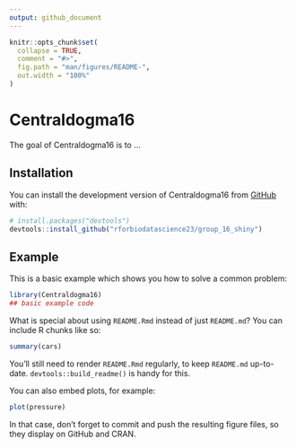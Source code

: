 ```yaml
---
output: github_document
---
```


<!-- README.md is generated from README.Rmd. Please edit that file -->

```r
knitr::opts_chunk$set(
  collapse = TRUE,
  comment = "#>",
  fig.path = "man/figures/README-",
  out.width = "100%"
)
```

# Centraldogma16

<!-- badges: start -->
<!-- badges: end -->

The goal of Centraldogma16 is to ...

## Installation

You can install the development version of Centraldogma16 from [GitHub](https://github.com/) with:

``` r
# install.packages("devtools")
devtools::install_github("rforbiodatascience23/group_16_shiny")
```

## Example

This is a basic example which shows you how to solve a common problem:

```r
library(Centraldogma16)
## basic example code
```

What is special about using `README.Rmd` instead of just `README.md`? You can include R chunks like so:

```r
summary(cars)
```

You'll still need to render `README.Rmd` regularly, to keep `README.md` up-to-date. `devtools::build_readme()` is handy for this.

You can also embed plots, for example:

```r
plot(pressure)
```

In that case, don't forget to commit and push the resulting figure files, so they display on GitHub and CRAN.
